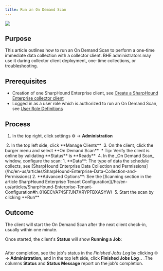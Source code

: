 ```yaml
---
title: Run an On Demand Scan
---
```


<Frame>
  <img src="/hc/article_attachments/18246479746331.png"/>
</Frame>

## Purpose

This article outlines how to run an On Demand Scan to perform a one-time immediate data collection with a collector client. BHE administrators may use it during collector client deployment, one-time collections, or troubleshooting.

## Prerequisites

* Creation of one SharpHound Enterprise client, see [Create a SharpHound Enterprise collector client](/hc/en-us/articles/Create-a-BloodHound-Enterprise-collector-client)
* Logged in as a user role which is authorized to run an On Demand Scan, see [User Role Definitions](/hc/en-us/articles/Administering-users-and-roles#h_01H6P9MK1XME9F91NR95XJXR3Z)

## Process

1.  In the top right, click settings ⚙️ → **Administration**
<Frame>
  <img src="/hc/images/image-63.png" alt=""/>
</Frame>
2.  In the top left side, click **Manage Clients**
<Frame>
  <img src="/hc/images/image-64.png" alt=""/>
</Frame>
3.  On the client, click the burger menu and select **On Demand Scan** 
    * Tip: Verify the client is online by validating **Status** is **Ready**
<Frame>
  <img src="/hc/images/image-65.png" alt=""/>
</Frame>
4.  In the _On Demand Scan_ window, configure the scan:
    1.  **Data**: The type of data the schedule collects, see [SharpHound Enterprise Data Collection and Permissions](/hc/en-us/articles/SharpHound-Enterprise-Data-Collection-and-Permissions)
    2.  **Advanced Options**: See the [Scanning section in the article SharpHound Enterprise Tenant Configuration](/hc/en-us/articles/SharpHound-Enterprise-Tenant-Configuration#h_01GECVA74SF7JN7XRYPFBXASYW)
<Frame>
  <img src="/hc/images/image-66.png" alt=""/>
</Frame>
5.  Start the scan by clicking **Run**

## Outcome

The client will start the On Demand Scan after the next client check-in, usually within one minute.

Once started, the client's **Status** will show **Running a Job**:

<Frame>
  <img src="/hc/images/image-67.png" alt=""/>
</Frame>

After completion, see the job's status in the _Finished Jobs Log_ by clicking ⚙️ → **Administration**, and in the top left side, click **Finished Jobs** **Log**_. _The columns **Status** and **Status Message** report on the job's completion.

<Frame>
  <img src="/hc/images/image-68.png" alt=""/>
</Frame>

